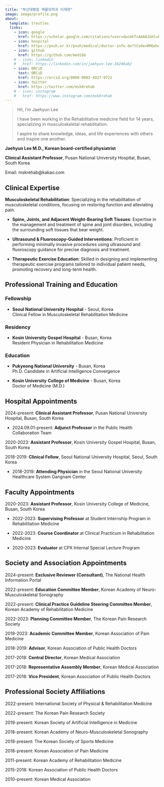 ```yaml
---
title: "부산대병원 재활의학과 이재현"
image: image/profile.png
about: 
  template: trestles
  links:
    - icon: google
      href: https://scholar.google.com/citations?user=dwcmkTsAAAAJ&hl=ko
    - icon: hospital
      href: https://pnuh.or.kr/pnuh/medical/doctor-info.do?tCode=RM&dno=103486
    - icon: github
      href: https://github.com/medibb
    # - icon: linkedin
    #   href: https://linkedin.com/in/jaehyun-lee-34246ab2
    - icon: ORCiD
      text: ORCiD
      href: https://orcid.org/0000-0002-4927-9722
    - icon: twitter
      href: https://twitter.com/msk8rehab
    # - icon: instagram
    #   href: https://www.instagram.com/msk8rehab
---
```


> Hi!, I'm Jaehyun Lee
>
> I have been working in the Rehabilitative medicine field for 14 years, specializing in musculoskeletal rehabilitation.
>
> I aspire to share knowledge, ideas, and life experiences with others and inspire one another.

**Jaehyun Lee M.D., Korean board-certified physiatrist**

**Clinical Assistant Professor**, Pusan National University Hospital, Busan, South Korea

Email: mskrehab\@kakao.com

## Clinical Expertise

**Musculoskeletal Rehabilitation**: Specializing in the rehabilitation of musculoskeletal conditions, focusing on restoring function and alleviating pain.

-   **Spine, Joints, and Adjacent Weight-Bearing Soft Tissues**: Expertise in the management and treatment of spine and joint disorders, including the surrounding soft tissues that bear weight.

-   **Ultrasound & Fluoroscopy-Guided Interventions**: Proficient in performing minimally invasive procedures using ultrasound and fluoroscopy guidance for precise diagnosis and treatment.

-   **Therapeutic Exercise Education**: Skilled in designing and implementing therapeutic exercise programs tailored to individual patient needs, promoting recovery and long-term health.

## Professional Training and Education

### Fellowship

-   **Seoul National University Hospital** - Seoul, Korea\
    Clinical Fellow in Musculoskeletal Rehabilitation Medicine\

### Residency

-   **Kosin University Gospel Hospital** - Busan, Korea\
    Resident Physician in Rehabilitation Medicine\

### Education

-   **Pukyeong National University** - Busan, Korea\
    Ph.D. Candidate in Artificial Intelligence Convergence\

-   **Kosin University** **College of Medicine** - Busan, Korea\
    Doctor of Medicine (M.D.)\

## Hospital Appointments

2024-present: **Clinical Assistant Professor**, Pusan National University Hospital, Busan, South Korea

-   2024.09.01-present: **Adjunct Professor** in the Public Health Collaboration Team

2020-2023: **Assistant Professor**, Kosin University Gospel Hospital, Busan, South Korea

2018-2019: **Clinical Fellow**, Seoul National University Hospital, Seoul, South Korea

-   2018-2019: **Attending Physician** in the Seoul National University Healthcare System Gangnam Center

## Faculty Appointments

2020-2023: **Assistant Professor**, Kosin University College of Medicine, Busan, South Korea

-   2022-2023: **Supervising Professor** at Student Internship Program in Rehabilitation Medicine

-   2022-2023: **Course Coordinator** at Clinical Practicum in Rehabilitation Medicine

-   2020-2023: **Evaluator** at CPX Internal Special Lecture Program

## Society and Association Appointments

2024-present: **Exclusive Reviewer (Consultant)**, The National Health Information Portal

2022-present: **Education Committee Member**, Korean Academy of Neuro-Musculoskeletal Sonography

2022-present: **Clinical Practice Guideline Steering Committee Member**, Korean Academy of Rehabilitation Medicine

2022-2023: **Planning Committee Member**, The Korean Pain Research Society

2019-2023: **Academic Committee Member**, Korean Association of Pain Medicine

2018-2019: **Advisor**, Korean Association of Public Health Doctors

2017-2018: **Central Director**, Korean Medical Association

2017-2018: **Representative Assembly Member**, Korean Medical Association

2017-2018: **Vice President**, Korean Association of Public Health Doctors

## Professional Society Affiliations

2022-present: International Society of Physical & Rehabilitation Medicine

2022-present: The Korean Pain Research Society

2019-present: Korean Society of Artificial Intelligence in Medicine

2018-present: Korean Academy of Neuro-Musculoskeletal Sonography

2018-present: The Korean Society of Sports Medicine

2018-present: Korean Association of Pain Medicine

2011-present: Korean Academy of Rehabilitation Medicine

2015-2018: Korean Association of Public Health Doctors

2010-present: Korean Medical Association
